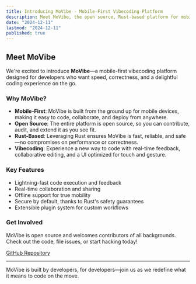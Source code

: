 ```yaml
---
title: Introducing MoVibe - Mobile-First Vibecoding Platform
description: Meet MoVibe, the open source, Rust-based platform for mobile-first vibecoding—built for correctness, speed, and developer delight.
date: "2024-12-11"
lastmod: "2024-12-11"
published: true
---
```


## Meet MoVibe

We're excited to introduce **MoVibe**—a mobile-first vibecoding platform designed for developers who want speed, correctness, and a delightful coding experience on the go.

### Why MoVibe?

- **Mobile-First**: MoVibe is built from the ground up for mobile devices, making it easy to code, collaborate, and deploy from anywhere.
- **Open Source**: The entire platform is open source, so you can contribute, audit, and extend it as you see fit.
- **Rust-Based**: Leveraging Rust ensures MoVibe is fast, reliable, and safe—no compromises on performance or correctness.
- **Vibecoding**: Experience a new way to code with real-time feedback, collaborative editing, and a UI optimized for touch and gesture.

### Key Features

- Lightning-fast code execution and feedback
- Real-time collaboration and sharing
- Offline support for true mobility
- Secure by default, thanks to Rust's safety guarantees
- Extensible plugin system for custom workflows

### Get Involved

MoVibe is open source and welcomes contributors of all backgrounds. Check out the code, file issues, or start hacking today!

[GitHub Repository](https://github.com/smbcloudXYZ/movibe)

---

MoVibe is built by developers, for developers—join us as we redefine what it means to code on the move.
